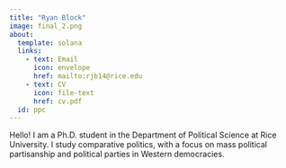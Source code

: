 ---
title: "Ryan Block"
image: final_2.png
about: 
  template: solana
  links:
    - text: Email
      icon: envelope
      href: mailto:rjb14@rice.edu
    - text: CV
      icon: file-text
      href: cv.pdf
  id: ppc
---

Hello! I am a Ph.D. student in the Department of Political Science at Rice University. I study comparative politics, with a focus on mass political partisanship and political parties in Western democracies. 

  